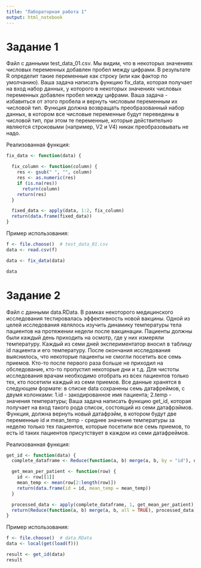 ```yaml
---
title: "Лабораторная работа 1"
output: html_notebook
---
```

# Задание 1
Файл с данными test_data_01.csv.
Мы видим, что в некоторых значениях числовых переменных добавлен пробел между цифрами. В результате R определит такие переменные как строку (или как фактор по умолчанию).
Ваша задача написать функцию fix_data, которая получает на вход набор данных, у которого в некоторых значениях числовых переменных добавлен пробел между цифрами. Ваша задача - избавиться от этого пробела и вернуть числовым переменным их числовой тип.
Функция должна возвращать преобразованный набор данных, в котором все числовые переменные будут переведены в числовой тип, при этом те переменные, которые действительно являются строковыми (например, V2 и V4) никак преобразовывать не надо.

Реализованная функция:
```r
fix_data <- function(data) {

  fix_column <- function(column) {
    res <- gsub(" ", "", column)
    res <- as.numeric(res)
    if (is.na(res))
      return(column)
    return(res)
  }

  fixed_data <- apply(data, 1:2, fix_column)
  return(data.frame(fixed_data))
}
```

Пример использования:

```r
f <- file.choose()  # test_data_01.csv
data <- read.csv(f)
```
```r
data <- fix_data(data)

data

```
# Задание 2
Файл с данными data.RData.
    В рамках некоторого медицинского исследования тестировалась эффективность новой вакцины.
Одной из целей исследования являлось изучить динамику температуры тела пациентов на протяжении
недели после вакцинации.
Пациенты должны были каждый день приходить на осмотр, где у них измеряли температуру.
Каждый из семи дней экспериментатор вносил в таблицу id пациента и его температуру.
После окончания исследования выяснилось, что некоторые пациенты не смогли посетить все семь приемов.
Кто-то после первого раза больше не приходил на обследование, кто-то пропустил некоторые дни и т.д.
Для чистоты исследования врачам необходимо отобрать из всех пациентов только тех, кто посетили каждый из семи приемов.
    Все данные хранятся в следующем формате: в списке data сохранены семь датафреймов, с двумя колонками:
    1.id - закодированное имя пациента;
    2.temp - значения температуры;
    Ваша задача написать функцию get_id, которая получает на вход такого рода список, состоящий из семи датафрэймов.
Функция, должна вернуть новый датафрэйм, в котором будут две переменные id и mean_temp -
среднее значение температуры за неделю только тех пациентов, которые посетили все семь приемов,
то есть id таких пациентов присутствует в каждом из семи датафреймов.

Реализованная функция:
```r
get_id <- function(data) {
  complete_dataframe <- Reduce(function(a, b) merge(a, b, by = "id"), data)

  get_mean_per_patient <- function(row) {
    id <- row[[1]]
    mean_temp <- mean(row[2:length(row)])
    return(data.frame(id = id, mean_temp = mean_temp))
  }

  processed_data <- apply(complete_dataframe, 1, get_mean_per_patient)
  return(Reduce(function(a, b) merge(a, b, all = TRUE), processed_data))
}
```
Пример использования:

```r
f <- file.choose()  # data.RData
data <- local(get(load(f)))
```

```r
result <- get_id(data)
result
```